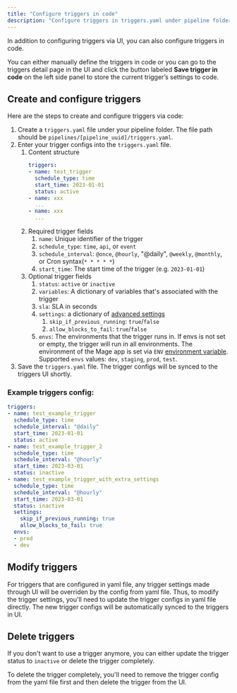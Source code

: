 ```yaml
---
title: "Configure triggers in code"
description: "Configure triggers in triggers.yaml under pipeline folder."
---
```


In addition to configuring triggers via UI, you can also configure triggers in code.

You can either manually define the triggers in code or you can go to the triggers detail page in the
UI and click the button labeled <b>Save trigger in code</b> on the left side panel to store the
current trigger’s settings to code.

## Create and configure triggers

Here are the steps to create and configure triggers via code:
1. Create a `triggers.yaml` file under your pipeline folder. The file path should be `pipelines/[pipeline_uuid]/triggers.yaml`.
1. Enter your trigger configs into the `triggers.yaml` file.
    1. Content structure
        ```yaml
        triggers:
        - name: test_trigger
          schedule_type: time
          start_time: 2023-01-01
          status: active
        - name: xxx
          ...
        - name: xxx
          ...
        ```
    1. Required trigger fields
        1. `name`: Unique identifier of the trigger
        1. `schedule_type`: `time`, `api`, or `event`
        1. `schedule_interval`: `@once`, `@hourly`, "@daily", `@weekly`, `@monthly`, or Cron syntax(`* * * * *`)
        1. `start_time`: The start time of the trigger (e.g. `2023-01-01`)
    1. Optional trigger fields
        1. `status`: `active` or `inactive`
        1. `variables`: A dictionary of variables that's associated with the trigger
        1. `sla`: SLA in seconds
        1. `settings`: a dictionary of [advanced settings](/guides/triggering-pipelines#additional-trigger-settings)
            1. `skip_if_previous_running`: `true`/`false`
            1. `allow_blocks_to_fail`: `true`/`false`
        1. `envs`: The environments that the trigger runs in. If envs is not set or empty, the trigger will run in all environments. The environment of the Mage app is set via `ENV` [environment variable](/development/environment-variables). Supported `envs` values: `dev`, `staging`, `prod`, `test`.
1. Save the `triggers.yaml` file. The trigger configs will be synced to the triggers UI shortly.


### Example triggers config:

```yaml
triggers:
- name: test_example_trigger
  schedule_type: time
  schedule_interval: "@daily"
  start_time: 2023-01-01
  status: active
- name: test_example_trigger_2
  schedule_type: time
  schedule_interval: "@hourly"
  start_time: 2023-03-01
  status: inactive
- name: test_example_trigger_with_extra_settings
  schedule_type: time
  schedule_interval: "@hourly"
  start_time: 2023-03-01
  status: inactive
  settings:
    skip_if_previous_running: true
    allow_blocks_to_fail: true
  envs:
  - prod
  - dev
```

## Modify triggers

For triggers that are configured in yaml file, any trigger settings made through UI will be overriden by
the config from yaml file. Thus, to modify the trigger settings, you'll need to update the trigger configs
in yaml file directly. The new trigger configs will be automatically synced to the triggers in UI.


## Delete triggers

If you don't want to use a trigger anymore, you can either update the trigger status to `inactive` or
delete the trigger completely.

To delete the trigger completely, you'll need to remove the trigger config from the yaml file first and
then delete the trigger from the UI.
